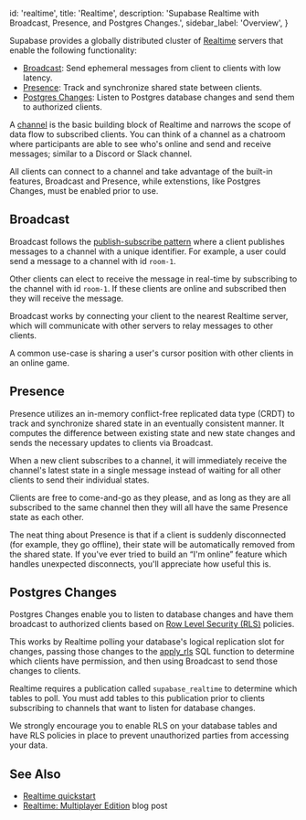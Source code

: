 
  id: 'realtime',
  title: 'Realtime',
  description: 'Supabase Realtime with Broadcast, Presence, and Postgres Changes.',
  sidebar_label: 'Overview',
}

Supabase provides a globally distributed cluster of [Realtime](https://github.com/supabase/realtime) servers that enable the following functionality:

- [Broadcast](#broadcast): Send ephemeral messages from client to clients with low latency.
- [Presence](#presence): Track and synchronize shared state between clients.
- [Postgres Changes](#postgres-changes): Listen to Postgres database changes and send them to authorized clients.

A [channel](https://hexdocs.pm/phoenix/channels.html) is the basic building block of Realtime and narrows the scope of data flow to subscribed clients. You can think of a channel as a chatroom where participants are able to see who's online and send and receive messages; similar to a Discord or Slack channel.

All clients can connect to a channel and take advantage of the built-in features, Broadcast and Presence, while extenstions, like Postgres Changes, must be enabled prior to use.

## Broadcast

Broadcast follows the [publish-subscribe pattern](https://en.wikipedia.org/wiki/Publish%E2%80%93subscribe_pattern) where a client publishes messages to a channel with a unique identifier. For example, a user could send a message to a channel with id `room-1`.

Other clients can elect to receive the message in real-time by subscribing to the channel with id `room-1`. If these clients are online and subscribed then they will receive the message.

Broadcast works by connecting your client to the nearest Realtime server, which will communicate with other servers to relay messages to other clients.

A common use-case is sharing a user's cursor position with other clients in an online game.

## Presence

Presence utilizes an in-memory conflict-free replicated data type (CRDT) to track and synchronize shared state in an eventually consistent manner. It computes the difference between existing state and new state changes and sends the necessary updates to clients via Broadcast.

When a new client subscribes to a channel, it will immediately receive the channel's latest state in a single message instead of waiting for all other clients to send their individual states.

Clients are free to come-and-go as they please, and as long as they are all subscribed to the same channel then they will all have the same Presence state as each other.

The neat thing about Presence is that if a client is suddenly disconnected (for example, they go offline), their state will be automatically removed from the shared state. If you've ever tried to build an “I'm online” feature which handles unexpected disconnects, you'll appreciate how useful this is.

## Postgres Changes

Postgres Changes enable you to listen to database changes and have them broadcast to authorized clients based on [Row Level Security (RLS)](/docs/guides/auth/row-level-security) policies.

This works by Realtime polling your database's logical replication slot for changes, passing those changes to the [apply_rls](https://github.com/supabase/walrus#reading-wal) SQL function to determine which clients have permission, and then using Broadcast to send those changes to clients.

Realtime requires a publication called `supabase_realtime` to determine which tables to poll. You must add tables to this publication prior to clients subscribing to channels that want to listen for database changes.

We strongly encourage you to enable RLS on your database tables and have RLS policies in place to prevent unauthorized parties from accessing your data.

## See Also

- [Realtime quickstart](/docs/guides/realtime/quickstart)
- [Realtime: Multiplayer Edition](https://supabase.com/blog/supabase-realtime-multiplayer-general-availability) blog post


